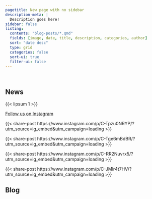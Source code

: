 ```yaml
---
pagetitle: New page with no sidebar
description-meta: |
  Description goes here!
sidebar: false
listing:
  contents: "blog-posts/*.qmd"
  fields: [image, date, title, description, categories, author]
  sort: "date desc"
  type: grid
  categories: false
  sort-ui: true
  filter-ui: false
---
```


::: {.column-screen .hero-img .hero-strip-page .img-container}
   
:::

<!-- This kind of grid keeps the horizontal spacing nice when there's no sidebar -->
::: {.grid .column-screen .mx-1 .mx-sm-2 .mx-md-3 .mx-xl-4 .my-3 .text-center style="--bs-columns: 1;"}
# News

{{< lipsum 1 >}}

[Follow us on Instagram](index.qmd){.btn .btn-secondary}
:::

:::::: {.grid .column-screen .mx-1 .mx-md-2 .mx-lg-4 .my-3 .justify-contents-evenly .align-items-center .text-center}
::: {.g-col-12 .g-col-sm-6 .g-col-lg-4 .g-col-xl-3 .mx-0 .p-0 .mx-lg-2}
<!-- {{< share-post https://www.instagram.com/p/C9018PsPxX3/ >}} -->
{{< share-post https://www.instagram.com/p/C-Tpzu0NRYP/?utm_source=ig_embed&amp;utm_campaign=loading >}}
:::

::: {.g-col-12 .g-col-sm-6 .g-col-lg-4 .g-col-xl-3 .mx-0 .p-0 .mx-lg-2}
{{< share-post https://www.instagram.com/p/C-Tge6mBdBR/?utm_source=ig_embed&amp;utm_campaign=loading >}}
:::

::: {.g-col-12 .g-col-sm-6 .g-col-lg-4 .g-col-xl-3 .mx-0 .p-0 .mx-lg-2}
{{< share-post https://www.instagram.com/p/C-RR2Nuvrx5/?utm_source=ig_embed&amp;utm_campaign=loading >}}
:::

::: {.g-col-12 .g-col-sm-6 .g-col-lg-4 .g-col-xl-3 .mx-0 .p-0 .mx-lg-2}
{{< share-post https://www.instagram.com/p/C-JMlr4t7HV/?utm_source=ig_embed&amp;utm_campaign=loading >}}
:::
::::::

::: {.grid .column-screen .mx-1 .mx-sm-2 .mx-md-3 .mx-xl-4 .my-3 .text-center style="--bs-columns: 1;"}
## Blog
:::
